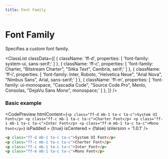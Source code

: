 ```yaml
---
title: Font Family
---
```



# Font Family

Specifies a custom font family.

<ClassList
  classData={[
    {
      className: 'ff-d',
      properties: [
        'font-family: system-ui, sans-serif;'
      ]
    },
    {
      className: 'ff-c',
      properties: [
        'font-family: Charter, "Bitstream Charter", "Sitka Text", Cambria, serif;'
      ]
    },
    {
      className: 'ff-i',
      properties: [
        'font-family: Inter, Roboto, "Helvetica Neue", "Arial Nova", "Nimbus Sans", Arial, sans-serif;'
      ]
    },
    {
      className: 'ff-m',
      properties: [
        'font-family: ui-monospace, "Cascadia Code", "Source Code Pro", Menlo, Consolas, "DejaVu Sans Mono", monospace;'
      ]
    },
  ]}
/>

### Basic example

<CodePreview
  htmlContent={`
    <p class="ff-d mb-1 ta-c ta-c">System UI Font</p>
    <p class="ff-c mb-1 ta-c ta-c">Charter Font</p>
    <p class="ff-i mb-1 ta-c ta-c">Inter Font</p>
    <p class="ff-m mb-1 ta-c ta-c">Mono Font</p>
  `}
  isPadded = {true}
  isCentered = {false}
  isVersion = '1.0.1'
/>

```html
<p class="ff-d mb-1 ta-c ta-c">System UI Font</p>
<p class="ff-c mb-1 ta-c ta-c">Charter Font</p>
<p class="ff-i mb-1 ta-c ta-c">Inter Font</p>
<p class="ff-m mb-1 ta-c ta-c">Mono Font</p>
```